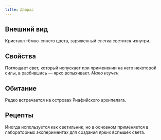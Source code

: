 ```yaml
---
title: Дайрад
---
```


<ButtonCover src="/menu/guidebook/books/herbarium/minerals/dairad/pic.jpg" title="Дайрад"/>

## Внешний вид
Кристалл тёмно-синего цвета, заряженный слегка светится изнутри.

## Свойства
Поглощает свет, который испускает при применении на него некоторой силы, а разбившись — ярко вспыхивает. *Мало изучен.*

## Обитание
Редко встречается на островах Риафийского архипелага.

## Рецепты
Иногда используется как светильник, но в основном применяется в лабораторных экспериментах для создания ярких вспышек света.